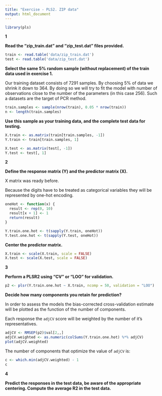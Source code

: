 ```yaml
---
title: "Exercise - PLS2. ZIP data"
output: html_document
---
```


```r
library(pls)
```

**1**

**Read the "zip_train.dat" and "zip_test.dat" files provided.**

```r
train <- read.table('data/zip_train.dat')
test <- read.table('data/zip_test.dat')
```

**Select the same 5% random sample (without replacement) of the train data used in exercise 1.**

Our training dataset consists of 7291 samples. By choosing 5\% of data we shrink it down to 364. By doing so we will try to fit the model with number of observations close to the number	 of the parameters (in this case 256). Such a datasets are the target of PCR method.

```r
train.samples <- sample(nrow(train), 0.05 * nrow(train))
n <- length(train.samples)
```

**Use this sample as your training data, and the complete test data for testing.**

```r
X.train <- as.matrix(train[train.samples, -1])
Y.train <- train[train.samples, 1]

X.test <- as.matrix(test[, -1])
Y.test <- test[, 1]
```

**2**

**Define the response matrix (Y) and the predictor matrix (X).**

X matrix was ready before.

Because the digits have to be treated as categorical variables they will be represented by one-hot encoding.

```r
oneHot <- function(x) {
  result <- rep(0, 10)
  result[x + 1] <- 1
  return(result)
}

Y.train.one.hot <- t(sapply(Y.train, oneHot))
Y.test.one.hot <- t(sapply(Y.test, oneHot))
```

**Center the predictor matrix.**

```r
X.train <- scale(X.train, scale = FALSE)
X.test <- scale(X.test, scale = FALSE)
```

**3**

**Perform a PLSR2 using “CV” or “LOO” for validation.**

```r
p2 <- plsr(Y.train.one.hot ~ X.train, ncomp = 50, validation = "LOO")
```

**Decide how many components you retain for prediction?**

In order to assess the models the bias-corrected cross-validation estimate will be plotted as the function of the number of components.

Each response the `adjCV` score will be weighted by the number of it's representatives.


```r
adjCV <- RMSEP(p2)$val[2,,]
adjCV.weighted <- as.numeric(colSums(Y.train.one.hot) %*% adjCV)
plot(adjCV.weighted)
```

The number of components that optimize the value of `adjCV` is:

```r
c <- which.min(adjCV.weighted) - 1
c
```

**4**

**Predict the responses in the test data, be aware of the appropriate centering. Compute the average R2 in the test data.**

```r

```

